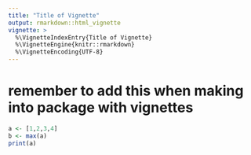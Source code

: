 ```yaml
---
title: "Title of Vignette"
output: rmarkdown::html_vignette
vignette: >
  %\VignetteIndexEntry{Title of Vignette}
  %\VignetteEngine{knitr::rmarkdown}
  %\VignetteEncoding{UTF-8}
---
```

# remember to add this when making into package with vignettes

```R
a <- [1,2,3,4]
b <- max(a)
print(a)
```

